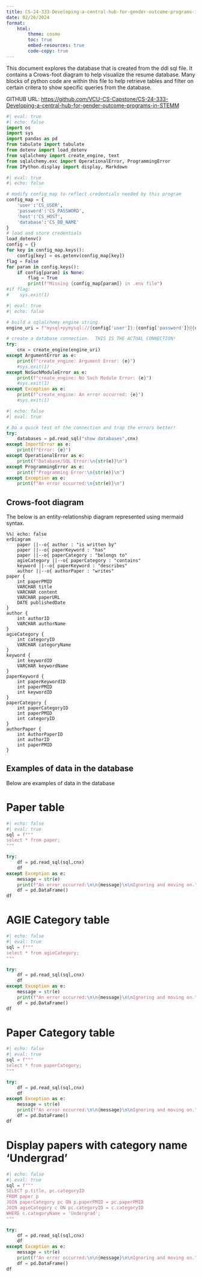 ```yaml
---
title: CS-24-333-Developing-a-central-hub-for-gender-outcome-programs-in-STEMM
date: 02/26/2024
format:
    html:
        theme: cosmo
        toc: true
        embed-resources: true
        code-copy: true
---
```


This document explores the database that is created from the ddl sql file. It contains a Crows-foot diagram to help visualize the resume database. Many blocks of python code are within this file to help retrieve tables and filter on certain critera to show specific queries from the database. 

GITHUB URL:  <https://github.com/VCU-CS-Capstone/CS-24-333-Developing-a-central-hub-for-gender-outcome-programs-in-STEMM>

```python
#| eval: true
#| echo: false
import os
import sys
import pandas as pd
from tabulate import tabulate
from dotenv import load_dotenv
from sqlalchemy import create_engine, text
from sqlalchemy.exc import OperationalError, ProgrammingError
from IPython.display import display, Markdown
```
```python
#| eval: true
#| echo: false

# modify config_map to reflect credentials needed by this program
config_map = {
    'user':'CS_USER',
    'password':'CS_PASSWORD',
    'host':'CS_HOST',
    'database':'CS_DB_NAME'
}
# load and store credentials
load_dotenv()
config = {}
for key in config_map.keys():
    config[key] = os.getenv(config_map[key])
flag = False
for param in config.keys():
    if config[param] is None:
        flag = True
        print(f"Missing {config_map[param]} in .env file")
#if flag:
#    sys.exit(1)
```
```python
#| eval: true
#| echo: false

# build a sqlalchemy engine string
engine_uri = f"mysql+pymysql://{config['user']}:{config['password']}@{config['host']}/{config['database']}"

# create a database connection.  THIS IS THE ACTUAL CONNECTION!
try:
    cnx = create_engine(engine_uri)
except ArgumentError as e:
    print(f"create_engine: Argument Error: {e}")
    #sys.exit(1)
except NoSuchModuleError as e:
    print(f"create_engine: No Such Module Error: {e}")
    #sys.exit(1)
except Exception as e:
    print(f"create_engine: An error occurred: {e}")
    #sys.exit(1)
```
```python
#| echo: false
#| eval: true

# Do a quick test of the connection and trap the errors better!
try:
    databases = pd.read_sql("show databases",cnx)
except ImportError as e:
    print(f"Error: {e}")
except OperationalError as e:
    print(f"Database/SQL Error:\n{str(e)}\n")
except ProgrammingError as e:
    print(f"Programming Error:\n{str(e)}\n")
except Exception as e:
    print(f"An error occurred:\n{str(e)}\n")

```


## Crows-foot diagram

The below is an entity-relationship diagram represented using mermaid syntax.

```mermaid
%%| echo: false
erDiagram
    paper ||--o{ author : "is written by"
    paper ||--o{ paperKeyword : "has"
    paper ||--o{ paperCategory : "belongs to"
    agieCategory ||--o{ paperCategory : "contains"
    keyword ||--o{ paperKeyword : "describes"
    author ||--o{ authorPaper : "writes"
paper {
    int paperPMID
    VARCHAR title
    VARCHAR content
    VARCHAR paperURL
    DATE publishedDate
}
author {
    int authorID
    VARCHAR authorName
}
agieCategory {
    int categoryID
    VARCHAR categoryName
}
keyword {
    int keywordID
    VARCHAR keywordName
}
paperKeyword {
    int paperKeywordID
    int paperPMID
    int keywordID
}
paperCategory {
    int paperCategoryID
    int paperPMID
    int categoryID
}
authorPaper {
    int AuthorPaperID
    int authorID
    int paperPMID
}
```

## Examples of data in the database
Below are examples of data in the database

# Paper table
```python
#| echo: false
#| eval: true
sql = f"""
select * from paper;
"""

try:
    df = pd.read_sql(sql,cnx)
    df
except Exception as e:
    message = str(e)
    print(f"An error occurred:\n\n{message}\n\nIgnoring and moving on.")
    df = pd.DataFrame()
df
```


# AGIE Category table
```python
#| echo: false
#| eval: true
sql = f"""
select * from agieCategory;
"""

try:
    df = pd.read_sql(sql,cnx)
    df
except Exception as e:
    message = str(e)
    print(f"An error occurred:\n\n{message}\n\nIgnoring and moving on.")
    df = pd.DataFrame()
df
```

# Paper Category table
```python
#| echo: false
#| eval: true
sql = f"""
select * from paperCategory;
"""

try:
    df = pd.read_sql(sql,cnx)
    df
except Exception as e:
    message = str(e)
    print(f"An error occurred:\n\n{message}\n\nIgnoring and moving on.")
    df = pd.DataFrame()
df
```

# Display papers with category name 'Undergrad'

```python
#| echo: false
#| eval: true
sql = f"""
SELECT p.title, pc.categoryID
FROM paper p
JOIN paperCategory pc ON p.paperPMID = pc.paperPMID
JOIN agieCategory c ON pc.categoryID = c.categoryID
WHERE c.categoryName = 'Undergrad';
"""

try:
    df = pd.read_sql(sql,cnx)
    df
except Exception as e:
    message = str(e)
    print(f"An error occurred:\n\n{message}\n\nIgnoring and moving on.")
    df = pd.DataFrame()
df
```